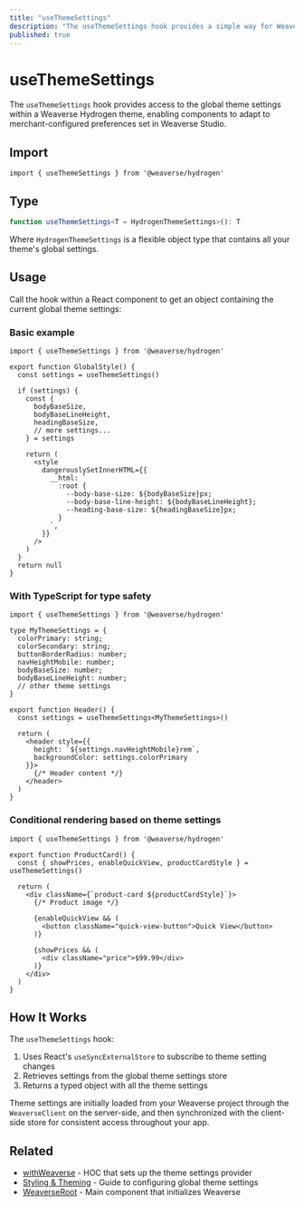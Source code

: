 ```yaml
---
title: "useThemeSettings"
description: "The useThemeSettings hook provides a simple way for Weaverse Hydrogen components to retrieve and utilize the global theme settings."
published: true
---
```


# useThemeSettings

The `useThemeSettings` hook provides access to the global theme settings within a Weaverse Hydrogen theme, enabling components to adapt to merchant-configured preferences set in Weaverse Studio.

## Import

```tsx
import { useThemeSettings } from '@weaverse/hydrogen'
```

## Type

```typescript
function useThemeSettings<T = HydrogenThemeSettings>(): T
```

Where `HydrogenThemeSettings` is a flexible object type that contains all your theme's global settings.

## Usage

Call the hook within a React component to get an object containing the current global theme settings:

### Basic example

```tsx
import { useThemeSettings } from '@weaverse/hydrogen'

export function GlobalStyle() {
  const settings = useThemeSettings()
  
  if (settings) {
    const {
      bodyBaseSize,
      bodyBaseLineHeight,
      headingBaseSize,
      // more settings...
    } = settings

    return (
      <style
        dangerouslySetInnerHTML={{
          __html: `
            :root {
              --body-base-size: ${bodyBaseSize}px;
              --body-base-line-height: ${bodyBaseLineHeight};
              --heading-base-size: ${headingBaseSize}px;
            }
          `,
        }}
      />
    )
  }
  return null
}
```

### With TypeScript for type safety

```tsx
import { useThemeSettings } from '@weaverse/hydrogen'

type MyThemeSettings = {
  colorPrimary: string;
  colorSecondary: string;
  buttonBorderRadius: number;
  navHeightMobile: number;
  bodyBaseSize: number;
  bodyBaseLineHeight: number;
  // other theme settings
}

export function Header() {
  const settings = useThemeSettings<MyThemeSettings>() 
  
  return (
    <header style={{ 
      height: `${settings.navHeightMobile}rem`,
      backgroundColor: settings.colorPrimary 
    }}>
      {/* Header content */}
    </header>
  )
}
```

### Conditional rendering based on theme settings

```tsx
import { useThemeSettings } from '@weaverse/hydrogen'

export function ProductCard() {
  const { showPrices, enableQuickView, productCardStyle } = useThemeSettings()
  
  return (
    <div className={`product-card ${productCardStyle}`}>
      {/* Product image */}
      
      {enableQuickView && (
        <button className="quick-view-button">Quick View</button>
      )}
      
      {showPrices && (
        <div className="price">$99.99</div>
      )}
    </div>
  )
}
```

## How It Works

The `useThemeSettings` hook:

1. Uses React's `useSyncExternalStore` to subscribe to theme setting changes
2. Retrieves settings from the global theme settings store
3. Returns a typed object with all the theme settings

Theme settings are initially loaded from your Weaverse project through the `WeaverseClient` on the server-side, and then synchronized with the client-side store for consistent access throughout your app.

## Related

- [withWeaverse](api-reference/with-weaverse) - HOC that sets up the theme settings provider
- [Styling & Theming](development-guide/styling-theming) - Guide to configuring global theme settings
- [WeaverseRoot](api-reference/weaverse-root) - Main component that initializes Weaverse
